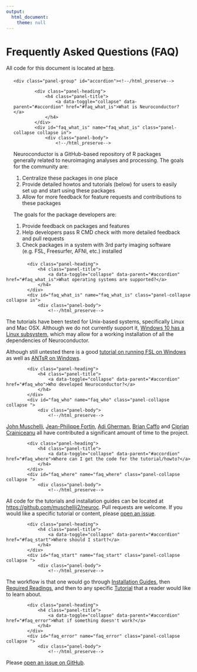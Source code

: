 ```yaml
---
output:
  html_document:
    theme: null
---
```

# Frequently Asked Questions (FAQ)

<style type="text/css">
    .bs-example{
        margin: 20px;
    }
</style>


All code for this document is located at [here](https://raw.githubusercontent.com/muschellij2/neuroc/master/faq/index.R).




<!--html_preserve--><div class="bs-example">
    <div class="panel-group" id="accordion"><!--/html_preserve-->

<!--html_preserve--><div class="panel panel-default">
            <div class="panel-heading">
                <h4 class="panel-title">
                    <a data-toggle="collapse" data-parent="#accordion" href="#faq_what_is">What is Neuroconductor?</a>
                </h4>
            </div>
            <div id="faq_what_is" name="faq_what_is" class="panel-collapse collapse in">
                <div class="panel-body">
                    <!--/html_preserve-->

<!-- ## What is Neuroconductor? -->

Neuroconductor is a GitHub-based repository of R packages generally related to neuroimaging analyses and processing.  The goals for the community are:

1.  Centralize these packages in one place
2.  Provide detailed howtos and tutorials (below) for users to easily set up and start using these packages
3.  Allow for more feedback for feature requests and contributions to these packages

The goals for the package developers are:

1. Provide feedback on packages and features
2. Help developers pass R CMD check with more detailed feedback and pull requests
3. Check packages in a system with 3rd party imaging software (e.g. FSL, Freesurfer, AFNI, etc.) installed

<!--html_preserve--></div> </div> </div><!--/html_preserve-->

<!--html_preserve--><div class="panel panel-default">
            <div class="panel-heading">
                <h4 class="panel-title">
                    <a data-toggle="collapse" data-parent="#accordion" href="#faq_what_is">What operating systems are supported?</a>
                </h4>
            </div>
            <div id="faq_what_is" name="faq_what_is" class="panel-collapse collapse in">
                <div class="panel-body">
                    <!--/html_preserve-->

The tutorials have been tested for Unix-based systems, specifically Linux and Mac OSX.  Although we do not currently support it, [Windows 10 has a Linux subsystem ](https://msdn.microsoft.com/en-us/commandline/wsl/install_guide), which may allow for a working installation of all the dependencies of Neuroconductor. 

Although still untested there is a good [tutorial on running FSL on Windows](http://www.nemotos.net/?p=1481) as well as [ANTsR on Windows](https://github.com/stnava/ANTsR/wiki/Installing-ANTsR-in-Windows-10-(along-with-FSL,-Rstudio,-Freesurfer,-etc)).  

<!--html_preserve--></div> </div> </div><!--/html_preserve-->


<!--html_preserve--><div class="panel panel-default">
            <div class="panel-heading">
                <h4 class="panel-title">
                    <a data-toggle="collapse" data-parent="#accordion" href="#faq_who">Who developed Neuroconductor?</a>
                </h4>
            </div>
            <div id="faq_who" name="faq_who" class="panel-collapse collapse ">
                <div class="panel-body">
                    <!--/html_preserve-->

<!-- ## Who developed Neuroconductor? -->

[John Muschelli](http://johnmuschelli.com/), [Jean-Philippe Fortin](https://jfortinbiostats.com/), [Adi Gherman](http://www.jhsph.edu/faculty/directory/profile/3326/adrian-gherman), [Brian Caffo](http://www.bcaffo.com/) and [Ciprian Crainiceanu](http://www.biostat.jhsph.edu/~ccrainic/) all have contributed a significant amount of time to the project.

<!--html_preserve--></div> </div> </div><!--/html_preserve-->

<!--html_preserve--><div class="panel panel-default">
            <div class="panel-heading">
                <h4 class="panel-title">
                    <a data-toggle="collapse" data-parent="#accordion" href="#faq_where">Where can I get the code for the tutorial/howto?</a>
                </h4>
            </div>
            <div id="faq_where" name="faq_where" class="panel-collapse collapse ">
                <div class="panel-body">
                    <!--/html_preserve-->

<!-- ## Where can I get the code for the tutorial/howto? -->

All code for the tutorials and installation guides can be located at [https://github.com/muschellij2/neuroc](https://github.com/muschellij2/neuroc).  Pull requests are welcome.   If you would like a specific tutorial or content, please [open an issue](https://github.com/muschellij2/neuroc/issues).  

<!--html_preserve--></div> </div> </div><!--/html_preserve-->


<!--html_preserve--><div class="panel panel-default">
            <div class="panel-heading">
                <h4 class="panel-title">
                    <a data-toggle="collapse" data-parent="#accordion" href="#faq_start">Where should I start?</a>
                </h4>
            </div>
            <div id="faq_start" name="faq_start" class="panel-collapse collapse ">
                <div class="panel-body">
                    <!--/html_preserve-->

<!-- ## Where should I start? -->

The workflow is that one would go through [Installation Guides](neuroc-help), then [Required Readings](neuroc-help), and then to any specific [Tutorial](neuroc-help) that a reader would like to learn about. 
<!--html_preserve--></div> </div> </div><!--/html_preserve-->


<!--html_preserve--><div class="panel panel-default">
            <div class="panel-heading">
                <h4 class="panel-title">
                    <a data-toggle="collapse" data-parent="#accordion" href="#faq_error">What if something doesn't work?</a>
                </h4>
            </div>
            <div id="faq_error" name="faq_error" class="panel-collapse collapse ">
                <div class="panel-body">
                    <!--/html_preserve-->

<!-- ## What if something doesn't work? -->

Please [open an issue on GitHub](https://github.com/muschellij2/neuroc/issues).  

<!--html_preserve--></div> </div> </div><!--/html_preserve-->

<!--html_preserve--></div> </div><!--/html_preserve-->
